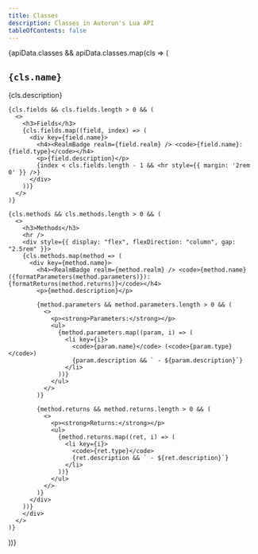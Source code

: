 ```yaml
---
title: Classes
description: Classes in Autorun's Lua API
tableOfContents: false
---
```



{apiData.classes && apiData.classes.map(cls => (
  <div key={cls.name}>
    <h2><RealmBadge realm={cls.realm} /> <code>{cls.name}</code></h2>
    <p>{cls.description}</p>

    {cls.fields && cls.fields.length > 0 && (
      <>
        <h3>Fields</h3>
        {cls.fields.map((field, index) => (
          <div key={field.name}>
            <h4><RealmBadge realm={field.realm} /> <code>{field.name}: {field.type}</code></h4>
            <p>{field.description}</p>
            {index < cls.fields.length - 1 && <hr style={{ margin: '2rem 0' }} />}
          </div>
        ))}
      </>
    )}

    {cls.methods && cls.methods.length > 0 && (
      <>
        <h3>Methods</h3>
        <hr />
        <div style={{ display: "flex", flexDirection: "column", gap: "2.5rem" }}>
        {cls.methods.map(method => (
          <div key={method.name}>
            <h4><RealmBadge realm={method.realm} /> <code>{method.name}({formatParameters(method.parameters)}): {formatReturns(method.returns)}</code></h4>
            <p>{method.description}</p>

            {method.parameters && method.parameters.length > 0 && (
              <>
                <p><strong>Parameters:</strong></p>
                <ul>
                  {method.parameters.map((param, i) => (
                    <li key={i}>
                      <code>{param.name}</code> (<code>{param.type}</code>)
                      {param.description && ` - ${param.description}`}
                    </li>
                  ))}
                </ul>
              </>
            )}

            {method.returns && method.returns.length > 0 && (
              <>
                <p><strong>Returns:</strong></p>
                <ul>
                  {method.returns.map((ret, i) => (
                    <li key={i}>
                      <code>{ret.type}</code>
                      {ret.description && ` - ${ret.description}`}
                    </li>
                  ))}
                </ul>
              </>
            )}
          </div>
        ))}
        </div>
      </>
    )}
  </div>
))}
